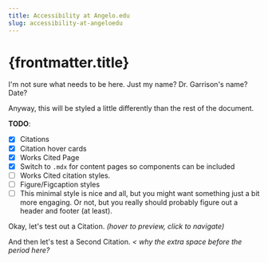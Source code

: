 ```yaml
---
title: Accessibility at Angelo.edu
slug: accessibility-at-angeloedu
---
```



# {frontmatter.title}

I'm not sure what needs to be here. Just my name? Dr. Garrison's name? Date?

Anyway, this will be styled a little differently than the rest of the document.

__TODO__:
- [x] Citations
- [x] Citation hover cards
- [x] Works Cited Page
- [x] Switch to `.mdx` for content pages so components can be included
- [ ] Works Cited citation styles.
- [ ] Figure/Figcaption styles
- [ ] This minimal style is nice and all, but you might want something just a bit more engaging. Or not, but you really should probably figure out a header and footer (at least).

Okay, let's test out a <CitationLink href="#example-citation" title="Card Title" client:visible>Citation</CitationLink>. _(hover to preview, click to navigate)_

And then let's test a <CitationLink href="#second-citation" title="Second Citation" client:visible>Second Citation</CitationLink>. _< why the extra space before the period here?_